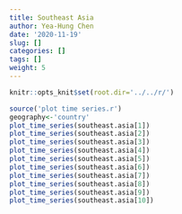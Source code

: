 ```yaml
---
title: Southeast Asia
author: Yea-Hung Chen
date: '2020-11-19'
slug: []
categories: []
tags: []
weight: 5
---
```


```r
knitr::opts_knit$set(root.dir='../../r/')
```

```r
source('plot time series.r')
geography<-'country'
plot_time_series(southeast.asia[1])  
plot_time_series(southeast.asia[2]) 
plot_time_series(southeast.asia[3]) 
plot_time_series(southeast.asia[4])  
plot_time_series(southeast.asia[5])  
plot_time_series(southeast.asia[6])  
plot_time_series(southeast.asia[7])  
plot_time_series(southeast.asia[8])  
plot_time_series(southeast.asia[9])  
plot_time_series(southeast.asia[10])  
```